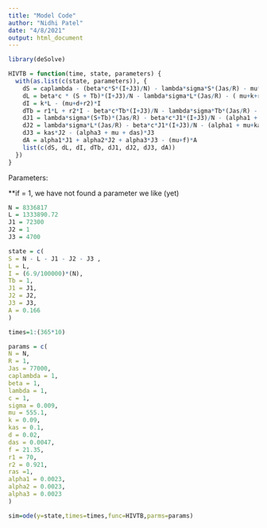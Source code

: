```yaml
---
title: "Model Code"
author: "Nidhi Patel"
date: "4/8/2021"
output: html_document
---
```


```r
library(deSolve)
```

```r
HIVTB = function(time, state, parameters) {
  with(as.list(c(state, parameters)), {
    dS = caplambda - (beta*c*S*(I+J3)/N) - lambda*sigma*S*(Jas/R) - mu*S
    dL = beta*c * (S + Tb)*(I+J3)/N - lambda*sigma*L*(Jas/R) - ( mu+k+r1)*L
    dI = k*L - (mu+d+r2)*I
    dTb = r1*L + r2*I - beta*c*Tb*(I+J3)/N - lambda*sigma*Tb*(Jas/R) - mu*Tb
    dJ1 = lambda*sigma*(S+Tb)*(Jas/R) - beta*c*J1*(I+J3)/N - (alpha1 + mu)*J1 + ras*J2
    dJ2 = lambda*sigma*L*(Jas/R) - beta*c*J1*(I+J3)/N - (alpha1 + mu+kas+ras)*J2
    dJ3 = kas*J2 - (alpha3 + mu + das)*J3
    dA = alpha1*J1 + alpha2*J2 + alpha3*J3 - (mu+f)*A
    list(c(dS, dL, dI, dTb, dJ1, dJ2, dJ3, dA))
  })
}
```

Parameters:

**if = 1, we have not found a parameter we like (yet)
```r
N = 8336817
L = 1333890.72
J1 = 72300
J2 = 1
J3 = 4700

state = c(
S = N - L - J1 - J2 - J3 ,
L = L,
I = (6.9/100000)*(N),
Tb = 1,
J1 = J1,
J2 = J2,
J3 = J3,
A = 0.166
)

times=1:(365*10)

params = c(
N = N,
R = 1,
Jas = 77000,
caplambda = 1,
beta = 1,
lambda = 1,
c = 1,
sigma = 0.009,
mu = 555.1,
k = 0.09,
kas = 0.1,
d = 0.02,
das = 0.0047,
f = 21.35,
r1 = 70,
r2 = 0.921,
ras =1,
alpha1 = 0.0023,
alpha2 = 0.0023,
alpha3 = 0.0023
)
```


```r
sim=ode(y=state,times=times,func=HIVTB,parms=params)
```

